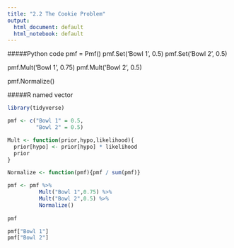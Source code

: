 ```yaml
---
title: "2.2 The Cookie Problem"
output:
  html_document: default
  html_notebook: default
---
```


#####Python code
  pmf = Pmf()
  pmf.Set('Bowl 1', 0.5)
  pmf.Set('Bowl 2', 0.5)
  
  pmf.Mult('Bowl 1', 0.75)
  pmf.Mult('Bowl 2', 0.5)

  pmf.Normalize()

#####R named vector
```r
library(tidyverse)

pmf <- c("Bowl 1" = 0.5,
         "Bowl 2" = 0.5)

Mult <- function(prior,hypo,likelihood){
  prior[hypo] <- prior[hypo] * likelihood
  prior
}

Normalize <- function(pmf){pmf / sum(pmf)}

pmf <- pmf %>%
          Mult("Bowl 1",0.75) %>%
          Mult("Bowl 2",0.5) %>%
          Normalize()
    
pmf

pmf["Bowl 1"]
pmf["Bowl 2"]

```
